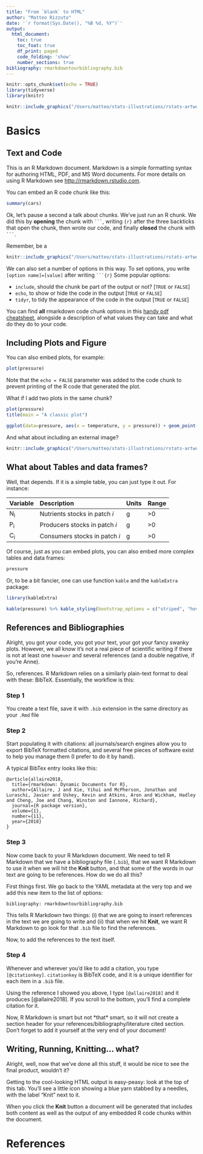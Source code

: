 ```yaml
---
title: "From `blank` to HTML"
author: "Matteo Rizzuto"
date: '`r format(Sys.Date(), "%B %d, %Y")`'
output: 
  html_document:
    toc: true
    toc_foat: true
    df_print: paged
    code_folding: 'show'
    number_sections: true
bibliography: rmarkdowntourbibliography.bib
---
```


```r
knitr::opts_chunk$set(echo = TRUE)
library(tidyverse)
library(knitr)
```

```r
knitr::include_graphics("/Users/matteo/stats-illustrations/rstats-artwork/rmarkdown_wizards.png")
```

# Basics

## Text and Code

This is an R Markdown document. Markdown is a simple formatting syntax for authoring HTML, PDF, and MS Word documents. For more details on using R Markdown see <http://rmarkdown.rstudio.com>.

You can embed an R code chunk like this:

```r
summary(cars)
```

Ok, let's pause a second a talk about chunks. We've just run an R chunk. We did this by **opening** the chunk with ```` ``` ````, writing `{r}` after the three backticks that open the chunk, then wrote our code, and finally **closed** the chunk with ```` ``` ````. 

Remember, be a

```r
knitr::include_graphics("/Users/matteo/stats-illustrations/rstats-artwork/code_hero.gif")
```

We can also set a number of options in this way. To set options, you write `[option name]=[value]` after writing ```` ```{r} ```` Some popular options:

- `include`, should the chunk be part of the output or not? [`TRUE` or `FALSE`]
- `echo`, to show or hide the code in the output [`TRUE` or `FALSE`]
- `tidyr`, to tidy the appearance of the code in the output [`TRUE` or `FALSE`]

You can find **all** rmarkdown code chunk options in this [handy pdf cheatsheet](https://rstudio.com/wp-content/uploads/2015/03/rmarkdown-reference.pdf), alongside a description of what values they can take and what do they do to your code.

## Including Plots and Figure

You can also embed plots, for example:

```r
plot(pressure)
```

Note that the `echo = FALSE` parameter was added to the code chunk to prevent printing of the R code that generated the plot.

What if I add two plots in the same chunk? 

```r
plot(pressure)
title(main = "A classic plot")

ggplot(data=pressure, aes(x = temperature, y = pressure)) + geom_point() + ggtitle("A fancier plot") + theme_classic()
``` 

And what about including an external image?

```r
knitr::include_graphics("/Users/matteo/stats-illustrations/rstats-artwork/r_rollercoaster.png")
```

## What about Tables and data frames?


Well, that depends. If it is a simple table, you can just 
type it out. For instance:

Variable       Description                                   Units     Range
-------------  --------------------------------------------- --------- -----
N~i~           Nutrients stocks in patch _i_                 g         >0
P~i~           Producers stocks in patch _i_                 g         >0
C~i~           Consumers stocks in patch _i_                 g         >0
-------------  --------------------------------------------- --------- -----

Of course, just as you can embed plots, you can also embed more complex tables 
and data frames:

```r
pressure
```

Or, to be a bit fancier, one can use function `kable` and 
the `kableExtra` package:

```r
library(kableExtra)

kable(pressure) %>% kable_styling(bootstrap_options = c("striped", "hover", "condensed"), fixed_thead = TRUE) %>% scroll_box(width = "100%", height = "150px")
```

## References and Bibliographies {.tabset .tabset-pills}

Alright, you got your code, you got your text, your got your 
fancy swanky plots. However, we all know it's not a real piece 
of scientific writing if there is not at least one `however` and 
several references (and a double negative, if you're Anne).

So, references. R Markdown relies on a similarly plain-text format to deal with these: BibTeX. Essentially, the workflow is this:

### Step 1
You create a text file, save it with `.bib` extension in the same directory as your `.Rmd` file

### Step 2 
Start populating it with citations: all journals/search engines 
allow you to export BibTeX formatted citations, and several free 
pieces of software exist to help you manage them (I prefer to do 
it by hand). 

A typical BibTex entry looks like this:

```
@article{allaire2018,
  title={rmarkdown: Dynamic Documents for R},
  author={Allaire, J and Xie, Yihui and McPherson, Jonathan and Luraschi, Javier and Ushey, Kevin and Atkins, Aron and Wickham, Hadley and Cheng, Joe and Chang, Winston and Iannone, Richard},
  journal={R package version},
  volume={1},
  number={11},
  year={2018}
}
```

### Step 3

Now come back to your R Markdown document. We need to tell R 
Markdown that we have a bibliography file (`.bib`), that we want 
R Markdown to use it when we will hit the **Knit** button, and 
that some of the words in our text are going to be references. 
How do we do all this? 

First things first. We go back to the YAML metadata at the very 
top and we add this new item to the list of options:

```
bibliography: rmarkdowntourbibliography.bib
```

This tells R Markdown two things: (i) that we are going to 
insert references in the text we are going to write and (ii) 
that when we hit **Knit**, we want R Markdown to go look for 
that `.bib` file to find the references.

Now, to add the references to the text itself. 

### Step 4

Whenever and wherever you'd like to add a citation, you type
``` [@citationkey] ```. `citationkey` is BibTeX code, and it is 
a unique identifier for each item in a `.bib` file.

Using the reference I showed you above, I type ``` [@allaire2018] ``` and it produces [@allaire2018]. If you scroll to the bottom, 
you'll find a complete citation for it.

Now, R Markdown is smart but not \*that\* smart, so it will not 
create a section header for your 
references/bibliography/literature cited section. Don't forget 
to add it yourself at the very end of your document!

## Writing, Running, Knitting... what?

Alright, well, now that we've done all this stuff, it would be 
nice to see the final product, wouldn't it?

Getting to the cool-looking HTML output is easy-peasy: look at 
the top of this tab. You'll see a little icon showing a blue 
yarn stabbed by a needles, with the label "Knit" next to it.

When you click the **Knit** button a document will be generated 
that includes both content as well as the output of any embedded 
R code chunks within the document. 

# References